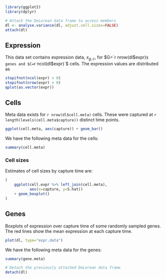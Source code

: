 ```r
library(ggplot2)
library(dplyr)
```


```r
# Attach the DeLorean data frame to access members
dl <- analyse.variance(dl, adjust.cell.sizes=FALSE)
attach(dl)
```


## Expression

This data set contains expression data, $x_{g,c}$, for
$G=`r nrow(dl$expr)`$ genes and $C=`r ncol(dl$expr)`$ cells.
The expression values are distributed as
```r
stopifnot(ncol(expr) > 0)
stopifnot(nrow(expr) > 0)
qplot(as.vector(expr))

```


## Cells

Meta data exists for `r nrow(dl$cell.meta)` cells. These were captured at
`r length(levels(cell.meta$capture))` distinct time points.

```r
ggplot(cell.meta, aes(capture)) + geom_bar()

```

We have the following meta data for the cells:
```r
summary(cell.meta)

```

### Cell sizes

Estimates of cell sizes by capture time are:
```r
(
    ggplot(cell.expr %>% left_join(cell.meta),
           aes(x=capture, y=S.hat))
    + geom_boxplot()
)
```


## Genes

Boxplots of expression over capture time of some randomly sampled genes. The
red lines show the mean expression at each capture time.
```r
plot(dl, type="expr.data")

```


We have the following meta data for the genes:
```r
summary(gene.meta)

```


```r
# Detach the previously attached DeLorean data frame
detach(dl)
```

